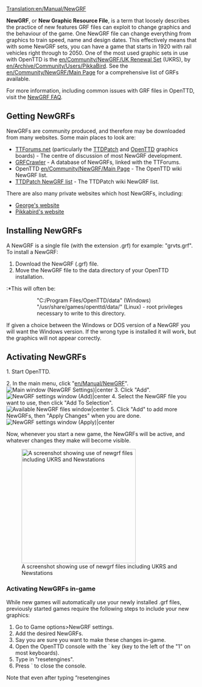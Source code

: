 [[Translation:en/Manual/NewGRF]]
{{en/Manual/Navigation}}

'''NewGRF''', or '''New Graphic Resource File''', is a term that loosely describes the practice of new features GRF files can exploit to change graphics and the behaviour of the game. One NewGRF file can change everything from graphics to train speed, name and design dates. This effectively means that with some NewGRF sets, you can have a game that starts in 1920 with rail vehicles right through to 2050. One of the most used graphic sets in use with OpenTTD is the [[en/Community/NewGRF/UK Renewal Set]] (UKRS), by [[en/Archive/Community/Users/PikkaBird]]. See the [[en/Community/NewGRF/Main Page]] for a comprehensive list of GRFs available.

For more information, including common issues with GRF files in OpenTTD, visit the [[en/Archive/Community/NewGRF FAQ| NewGRF FAQ]].

{{en/Expand|probs W/Installing new industries, etc. }}

==Getting NewGRFs==
NewGRFs are community produced, and therefore may be downloaded from many websites. Some main places to look are:
*[http://www.tt-forums.net/index.php TTForums.net] (particularly the [http://www.tt-forums.net/viewforum.php?f=26 TTDPatch] and [http://www.tt-forums.net/viewforum.php?f=36 OpenTTD] graphics boards) - The centre of discussion of most NewGRF development.
*[http://grfcrawler.tt-forums.net/ GRFCrawler] - A database of NewGRFs, linked with the TTForums.
*OpenTTD [[en/Community/NewGRF/Main Page]] - The OpenTTD wiki NewGRF list.
*[http://www.ttdpatch.net/newgrf.html TTDPatch NewGRF list] - The TTDPatch wiki NewGRF list.
There are also many private websites which host NewGRFs, including:
*[http://george.zernebok.net/newgrf/downloads.html George's website]
*[http://www.pikkarail.com/ttdp/ Pikkabird's website]

==Installing NewGRFs==
A NewGRF is a single file (with the extension .grf) for example: "grvts.grf". To install a NewGRF:
#Download the NewGRF (.grf) file.
#Move the NewGRF file to the data directory of your OpenTTD installation.
:*This will often be:
::"C:/Program Files/OpenTTD/data" (Windows)
::"/usr/share/games/openttd/data/" (Linux) - root privileges necessary to write to this directory.

If given a choice between the Windows or DOS version of a NewGRF you will want the Windows version. If the wrong type is installed it will work, but the graphics will not appear correctly.

==Activating NewGRFs==
1.   Start OpenTTD.

2.   In the main menu, click "[[en/Manual/NewGRF]]".
[[File:en/Manual/Main window (NewGRF Settings).png|Main window (NewGRF Settings)|center]]
3.   Click "Add".
[[File:en/Manual/NewGRF settings window (Add).png|NewGRF settings window (Add)|center]]
4.   Select the NewGRF file you want to use, then click "Add To Selection".
[[File:en/Manual/Available NewGRF files window.png|Available NewGRF files window|center]]
5.   Click "Add" to add more NewGRFs, then "Apply Changes" when you are done.
[[File:en/Manual/NewGRF settings window (Apply).png|NewGRF settings window (Apply)|center]]


Now, whenever you start a new game, the NewGRFs will be active, and whatever changes they make will become visible.

[[File:en/Manual/Newgrfexampless.png|thumb|300px|center|A screenshot showing use of newgrf files including UKRS and Newstations]]

===Activating NewGRFs in-game===
While new games will automatically use your newly installed .grf files, previously started games require the following steps to include your new graphics:

# Go to Game options>NewGRF settings.
# Add the desired NewGRFs.
# Say you are sure you want to make these changes in-game.
# Open the OpenTTD console with the ` key (key to the left of the "1" on most keyboards).
# Type in "resetengines".
# Press ` to close the console.

Note that even after typing “resetengines